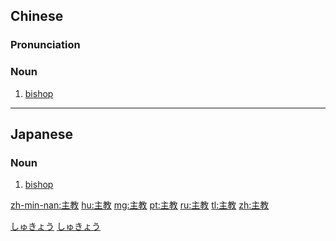 {{also|主敎}}
==Chinese==
{{zh-forms}}

===Pronunciation===
{{zh-pron
|m=zhǔjiào
|c=zyu2 gaau3
|mn=chú-kàu
|cat=n
}}

===Noun===
{{zh-noun}}

# [[bishop]]
#: {{zh-x|這個 主教 喜歡 吃 豬腳。|This '''bishop''' likes to eat pork knuckles.}}

{{zh-cat|Religion}}
{{zh-cat|Occupations}}

----

==Japanese==
{{ja-kanjitab|しゅ|きょう|yomi=on}}

===Noun===
{{ja-noun|しゅきょう}}

# [[bishop]]

[[Category:ja:Religion|しゅきょう]]
[[Category:ja:Occupations|しゅきょう]]

[[zh-min-nan:主教]]
[[hu:主教]]
[[mg:主教]]
[[pt:主教]]
[[ru:主教]]
[[tl:主教]]
[[zh:主教]]
